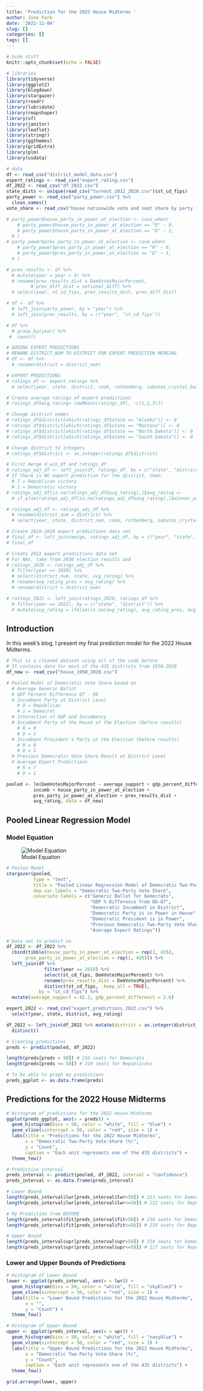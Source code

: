 ```yaml
---
title: 'Prediction for the 2022 House Midterms '
author: June Park
date: '2022-11-04'
slug: []
categories: []
tags: []
---
```


```r
# hide stuff
knitr::opts_chunk$set(echo = FALSE)

# libraries
library(tidyverse)
library(ggplot2)
library(blogdown)
library(stargazer)
library(readr)
library(lubridate)
library(rmapshaper)
library(sf)
library(janitor)
library(leaflet)
library(stringr)
library(ggthemes)
library(gridExtra)
library(plm)
library(usdata)
```

```r
# data
df <- read_csv("district_model_data.csv")
expert_ratings <- read_csv("expert_rating.csv")
df_2022 <- read_csv("df_2022.csv")
state_dists <- unique(read_csv("turnout_2012_2020.csv")$st_cd_fips)
party_power <- read_csv("party_power.csv") %>%
  clean_names()
vote_share <- read_csv("house nationwide vote and seat share by party 1948-2020.csv")
```

```r
# party_power$house_party_in_power_at_election <- case_when(
    # party_power$house_party_in_power_at_election == "R" ~ 0,
    # party_power$house_party_in_power_at_election == "D" ~ 1,
  # )
# party_power$pres_party_in_power_at_election <- case_when(
    # party_power$pres_party_in_power_at_election == "R" ~ 0,
    # party_power$pres_party_in_power_at_election == "D" ~ 1,
  # )

# prev_results <- df %>%
  # mutate(year = year + 4) %>%
  # rename(prev_results_dist = DemVotesMajorPercent,
         # prev_diff_dist = national_diff) %>%
  # select(year, st_cd_fips, prev_results_dist, prev_diff_dist)

# df <- df %>%
  # left_join(party_power, by = "year") %>%
  # left_join(prev_results, by = c("year", "st_cd_fips"))

# df %>% 
  # group_by(year) %>% 
 #  count()
```

```r
# ADDING EXPERT PREDICTIONS
# RENAME DISTRICT_NUM TO DISTRICT FOR EXPERT PREDICTION MERGING
# df <- df %>% 
  # rename(district = district_num)

# EXPERT PREDICTIONS
# ratings_df <- expert_ratings %>%
  # select(year, state, district, cook, rothenberg, sabatos_crystal_ball)

# Create average ratings of expert predictions
# ratings_df$avg_rating= rowMeans(ratings_df[, -c(1,2,3)])

# Change district names
# ratings_df$district[which(ratings_df$state == "Alaska")] <- 0
# ratings_df$district[which(ratings_df$state == "Montana")] <- 0
# ratings_df$district[which(ratings_df$state == "North Dakota")] <- 0
# ratings_df$district[which(ratings_df$state == "South Dakota")] <- 0

# Change district to integers
# ratings_df$district <- as.integer(ratings_df$district)

# First merge d_win_df and ratings_df
# ratings_adj_df <- left_join(df, ratings_df, by = c("state", "district", "year"))
# If there is NO expert prediction for the district, then:
  # 7 = Republican victory
  # 1 = Democratic victory
# ratings_adj_df[is.na(ratings_adj_df$avg_rating),]$avg_rating <- 
  # if_else(ratings_adj_df[is.na(ratings_adj_df$avg_rating),]$winner_party == "R", 7, 1)

# ratings_adj_df <- ratings_adj_df %>% 
  # rename(district_num = district) %>% 
  # select(year, state, district_num, cook, rothenberg, sabatos_crystal_ball, avg_rating)

# Create 2010-2020 expert predictions data set
# final_df <- left_join(merge, ratings_adj_df, by = c("year", "state", "district_num")) 
# final_df

# Create 2022 expert predictions data set
# For NAs, take from 2020 election results and 
# ratings_2020 <- ratings_adj_df %>%
  # filter(year == 2020) %>%
  # select(district_num, state, avg_rating) %>%
  # rename(avg_rating_prev = avg_rating) %>%
  # rename(district = district_num)

# ratings_2022 <- left_join(ratings_2020, ratings_df %>% 
  # filter(year == 2022), by = c("state", "district")) %>%
  # mutate(avg_rating = ifelse(is.na(avg_rating), avg_rating_prev, avg_rating))
```

## Introduction
In this week's blog, I present my final prediction model for the 2022 House Midterms. 

```r
# This is a cleaned dataset using all of the code before
# It contains data for most of the 435 districts from 1950-2020
df_new <- read_csv("house_1950_2020.csv")

# Pooled Model of Democratic Vote Share based on
  # Average Generic Ballot
  # GDP Percent Difference Q7 - Q6
  # Incumbent Party at District Level
    # 0 = Republican
    # 1 = Democrat
  # Interaction of GDP and Incumbency
  # Incumbent Party of the House at the Election (before results)
    # R = 0 
    # D = 1
  # Incumbent President's Party at the Election (before results)
    # R = 0 
    # D = 1
  # Previous Democratic Vote Share Result at District Level
  # Average Expert Predictions
    # R = 7
    # D = 1

pooled <- lm(DemVotesMajorPercent ~ average_support + gdp_percent_difference +
          incumb + house_party_in_power_at_election +
          pres_party_in_power_at_election + prev_results_dist + 
          avg_rating, data = df_new)
```

## Pooled Linear Regression Model
### Model Equation
![Model Equation](equation.png)

```r
# Pooled Model
stargazer(pooled, 
          type = "text",
          title = "Pooled Linear Regression Model of Democratic Two-Party Vote Share",
          dep.var.labels = "Democratic Two-Party Vote Share",
          covariate.labels = c("Generic Ballot for Democrats",
                               "GDP % Difference from Q6-Q7",
                               "Democratic Incumbent in District",
                               "Democratic Party is in Power in House",
                               "Democratic President is in Power",
                               "Previous Democratic Two-Party Vote Share",
                               "Average Expert Ratings"))
``` 

```r
# Data set to predict on
df_2022 <- df_2022 %>%
  cbind(tibble(house_party_in_power_at_election = rep(1, 435), 
       pres_party_in_power_at_election = rep(1, 435))) %>%
  left_join(df %>% 
              filter(year == 2018) %>% 
              select(st_cd_fips, DemVotesMajorPercent) %>%
              rename(prev_results_dist = DemVotesMajorPercent) %>%
              distinct(st_cd_fips, .keep_all = TRUE), 
            by = "st_cd_fips") %>%
  mutate(average_support = 45.2, gdp_percent_differenct = 2.6)

expert_2022 <- read_csv("expert_predictions_2022.csv") %>%
  select(year, state, district, avg_rating)

df_2022 <- left_join(df_2022 %>% mutate(district = as.integer(district_num)), expert_2022, by = c("state", "district")) %>% 
  distinct()
```

```r
# Creating predictions
preds <- predict(pooled, df_2022)

length(preds[preds > 50]) # 216 seats for Democrats
length(preds[preds <= 50]) # 219 seats for Republicans

# To be able to graph my predictions
preds_ggplot <- as.data.frame(preds)
```

## Predictions for the 2022 House Midterms

```r
# Histogram of predictions for the 2022 House Midterms
ggplot(preds_ggplot, aes(x = preds)) +
  geom_histogram(bins = 50, color = "white", fill = "blue") + 
  geom_vline(xintercept = 50, color = "red", size = 1) +
  labs(title = "Predictions for the 2022 House Midterms",
       x = "Democratic Two-Party Vote-Share (%)",
       y = "Count",
       caption = "Each unit represents one of the 435 districts") +
  theme_few()
```


```r
# Predictive interval
preds_interval <- predict(pooled, df_2022, interval = "confidence")
preds_interval <- as.data.frame(preds_interval)

# Lower Bound
length(preds_interval$lwr[preds_interval$lwr>50]) # 213 seats for Democrats
length(preds_interval$lwr[preds_interval$lwr<=50]) # 222 seats for Republicans

# My Prediction from BEFORE
length(preds_interval$fit[preds_interval$fit>50]) # 216 seats for Democrats
length(preds_interval$fit[preds_interval$fit<=50]) # 219 seats for Republicans

# Upper Bound
length(preds_interval$upr[preds_interval$upr>50]) # 218 seats for Democrats
length(preds_interval$upr[preds_interval$upr<=50]) # 217 seats for Republicans
```

### Lower and Upper Bounds of Predictions

```r
# Histogram of Lower Bound
lower <- ggplot(preds_interval, aes(x = lwr)) +
  geom_histogram(bins = 50, color = "white", fill = "skyblue3") + 
  geom_vline(xintercept = 50, color = "red", size = 1) +
  labs(title = "Lower Bound Predictions for the 2022 House Midterms",
       x = "",
       y = "Count") +
  theme_few()

# Histogram of Upper Bound
upper <- ggplot(preds_interval, aes(x = upr)) +
  geom_histogram(bins = 50, color = "white", fill = "navyblue") + 
  geom_vline(xintercept = 50, color = "red", size = 1) +
  labs(title = "Upper Bound Predictions for the 2022 House Midterms",
       x = "Democratic Two-Party Vote-Share (%)",
       y = "Count",
       caption = "Each unit represents one of the 435 districts") +
  theme_few()

grid.arrange(lower, upper)
```


